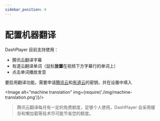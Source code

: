 ```yaml
---
sidebar_position: 4
---
```


# 配置机器翻译

DashPlayer 目前支持使用：

-   腾讯云翻译字幕
-   有道云翻译单词（鼠标**放置**在视频下方字幕行的单词上）
-   点击单词播放发音

要启用翻译功能，需要申请[腾讯云](https://console.cloud.tencent.com/cam/capi)和[有道云](https://ai.youdao.com/console/#/service-singleton/text-translation)的密钥，并在设置中填入

<Image alt="machine translation" img={require('./img/machine-translation.png')}/>

> 腾讯云翻译每月有一定的免费额度，足够个人使用，DashPlayer 会采用缓存和懒加载等技术尽可能节省您的额度。
